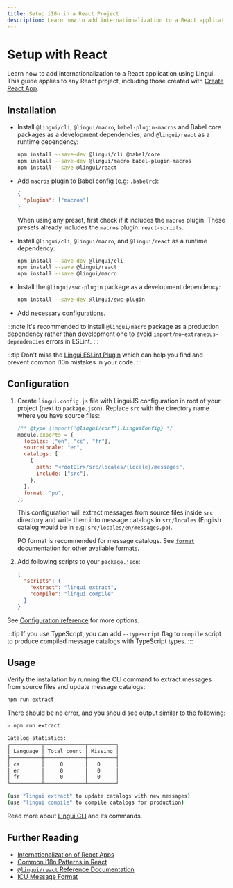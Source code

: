 ```yaml
---
title: Setup i18n in a React Project
description: Learn how to add internationalization to a React application using Lingui
---
```


# Setup with React

Learn how to add internationalization to a React application using Lingui. This guide applies to any React project, including those created with [Create React App](https://create-react-app.dev/).

## Installation


<Tabs groupId="babel-swc" queryString="babel-or-swc">
<TabItem value="babel" label="Babel" default>

- Install `@lingui/cli`, `@lingui/macro`, `babel-plugin-macros` and Babel core packages as a development dependencies, and `@lingui/react` as a runtime dependency:

  ```bash npm2yarn
  npm install --save-dev @lingui/cli @babel/core
  npm install --save-dev @lingui/macro babel-plugin-macros
  npm install --save @lingui/react
  ```

- Add `macros` plugin to Babel config (e.g: `.babelrc`):

  ```json
  {
    "plugins": ["macros"]
  }
  ```

  When using any preset, first check if it includes the `macros` plugin. These presets already includes the `macros` plugin: `react-scripts`.

</TabItem>
<TabItem value="swc" label="SWC">

- Install `@lingui/cli`, `@lingui/macro`, and `@lingui/react` as a runtime dependency:

  ```bash npm2yarn
  npm install --save-dev @lingui/cli
  npm install --save @lingui/react
  npm install --save @lingui/macro
  ```

- Install the `@lingui/swc-plugin` package as a development dependency:

  ```bash npm2yarn
  npm install --save-dev @lingui/swc-plugin
  ```

- [Add necessary configurations](../ref/swc-plugin.md#usage).

</TabItem>
</Tabs>

:::note
It's recommended to install `@lingui/macro` package as a production dependency rather than development one to avoid `import/no-extraneous-dependencies` errors in ESLint.
:::

:::tip
Don't miss the [Lingui ESLint Plugin](../ref/eslint-plugin.md) which can help you find and prevent common l10n mistakes in your code.
:::

## Configuration

1. Create `lingui.config.js` file with LinguiJS configuration in root of your project (next to `package.json`). Replace `src` with the directory name where you have source files:

   ```js title="lingui.config.js"
   /** @type {import('@lingui/conf').LinguiConfig} */
   module.exports = {
     locales: ["en", "cs", "fr"],
     sourceLocale: "en",
     catalogs: [
       {
         path: "<rootDir>/src/locales/{locale}/messages",
         include: ["src"],
       },
     ],
     format: "po",
   };
   ```

   This configuration will extract messages from source files inside `src` directory and write them into message catalogs in `src/locales` (English catalog would be in e.g: `src/locales/en/messages.po`).

   PO format is recommended for message catalogs. See [`format`](../ref/catalog-formats.md) documentation for other available formats.

2. Add following scripts to your `package.json`:

   ```json title="package.json"
   {
     "scripts": {
       "extract": "lingui extract",
       "compile": "lingui compile"
     }
   }
   ```

See [Configuration reference](../ref/conf.md) for more options.

:::tip
If you use TypeScript, you can add `--typescript` flag to `compile` script to produce compiled message catalogs with TypeScript types.
:::

## Usage

Verify the installation by running the CLI command to extract messages from source files and update message catalogs:

```bash npm2yarn
npm run extract
```

There should be no error, and you should see output similar to the following:

```bash npm2yarn
> npm run extract

Catalog statistics:
┌──────────┬─────────────┬─────────┐
│ Language │ Total count │ Missing │
├──────────┼─────────────┼─────────┤
│ cs       │     0       │   0     │
│ en       │     0       │   0     │
│ fr       │     0       │   0     │
└──────────┴─────────────┴─────────┘

(use "lingui extract" to update catalogs with new messages)
(use "lingui compile" to compile catalogs for production)
```

Read more about [Lingui CLI](../ref/cli.md) and its commands.

## Further Reading

- [Internationalization of React Apps](./react.md)
- [Common i18n Patterns in React](../tutorials/react-patterns.md)
- [`@lingui/react` Reference Documentation](../ref/react.md)
- [ICU Message Format](../guides/message-format.md)
